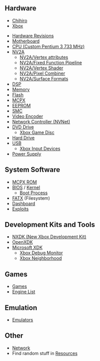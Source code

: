 {{:Main Page/Header}}

== Hardware ==

* [[Chihiro]]
* [[Xbox]]

* [[Hardware Revisions]]
* [[Motherboard]]
* [[CPU|CPU (Custom Pentium 3 733 MHz)]]
* [[NV2A]]
** [[NV2A/Vertex attributes]]
** [[NV2A/Fixed Function Pipeline]]
** [[NV2A/Vertex Shader]]
** [[NV2A/Pixel Combiner]]
** [[NV2A/Surface Formats]]
* [[DSP]]
* [[Memory]]
* [[Flash]]
* [[MCPX]]
* [[EEPROM]]
* [[SMC]]
* [[Video Encoder]]
* [[NVNet|Network Controller (NVNet)]]
* [[DVD Drive]]
** [[Xbox Game Disc]]
* [[Hard Drive]]
* [[USB]]
** [[Xbox Input Devices]]
* [[Power Supply]]

== System Software ==
* [[MCPX ROM]]
* [[BIOS]] / [[Kernel]]
** [[Boot Process]]
* [[FATX]] (Filesystem)
* [[Dashboard]]
* [[Exploits]]

== Development Kits and Tools ==
* [https://github.com/xqemu/nxdk NXDK (New Xbox Development Kit)]
* [[OpenXDK]]
* [[Microsoft XDK]]
** [[Xbox Debug Monitor]]
** [[Xbox Neighborhood]]

== Games ==
* [[:Category:Games|Games]]
* [[Engine List]]

== Emulation ==
* [[Emulators]]

== Other ==
* [[Network]]
* Find random stuff in [[Resources]]
